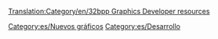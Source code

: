 [[Translation:Category/en/32bpp Graphics Developer resources]]

[[Category:es/Nuevos gráficos]] [[Category:es/Desarrollo]]